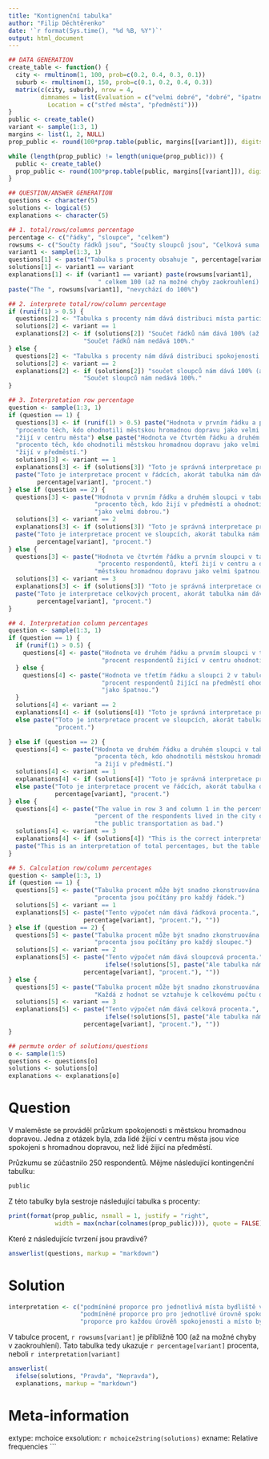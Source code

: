 ```yaml
---
title: "Kontignenční tabulka"
author: "Filip Děchtěrenko"
date: '`r format(Sys.time(), "%d %B, %Y")`'
output: html_document
---
```


```r

## DATA GENERATION
create_table <- function() {
  city <- rmultinom(1, 100, prob=c(0.2, 0.4, 0.3, 0.1))
  suburb <- rmultinom(1, 150, prob=c(0.1, 0.2, 0.4, 0.3))
  matrix(c(city, suburb), nrow = 4,
         dimnames = list(Evaluation = c("velmi dobré", "dobré", "špatné", "velmi špatné"),
           Location = c("střed města", "předměstí")))
}
public <- create_table()
variant <- sample(1:3, 1)
margins <- list(1, 2, NULL)
prop_public <- round(100*prop.table(public, margins[[variant]]), digits = 1) 

while (length(prop_public) != length(unique(prop_public))) {
  public <- create_table()
  prop_public <- round(100*prop.table(public, margins[[variant]]), digits = 1) 
}

## QUESTION/ANSWER GENERATION
questions <- character(5)
solutions <- logical(5)
explanations <- character(5)

## 1. total/rows/columns percentage
percentage <- c("řádky", "sloupce", "celkem")
rowsums <- c("Součty řádků jsou", "Součty sloupců jsou", "Celková suma je")
variant1 <- sample(1:3, 1)
questions[1] <- paste("Tabulka s procenty obsahuje ", percentage[variant1], "procent.")
solutions[1] <- variant1 == variant
explanations[1] <- if (variant1 == variant) paste(rowsums[variant1], 
                         " celkem 100 (až na možné chyby zaokrouhlení).") else 
paste("The ", rowsums[variant1], "nevychází do 100%")

## 2. interprete total/row/column percentage
if (runif(1) > 0.5) {
  questions[2] <- "Tabulka s procenty nám dává distribuci místa participanta pro každou úroveň spokojenosti."
  solutions[2] <- variant == 1
  explanations[2] <- if (solutions[2]) "Součet řádků nám dává 100% (až na možné chyby v zaokrouhlední)." else 
                     "Součet řádků nám nedává 100%."
} else {
  questions[2] <- "Tabulka s procenty nám dává distribuci spokojenosti pro každé místo "
  solutions[2] <- variant == 2
  explanations[2] <- if (solutions[2]) "součet sloupců nám dává 100% (až na možné chyby v zaokrouhlední)." else 
                     "Součet sloupců nám nedává 100%."
}

## 3. Interpretation row percentage
question <- sample(1:3, 1)
if (question == 1) {
  questions[3] <- if (runif(1) > 0.5) paste("Hodnota v prvním řádku a prvním sloupci v tabulce s procenty značí:", prop_public[1,1], 
  "procento těch, kdo ohodnotili městskou hromadnou dopravu jako velmi dobrou,",
  "žijí v centru města") else paste("Hodnota ve čtvrtém řádku a druhém sloupci v tabulce s procenty značí:", prop_public[4,2], 
  "procento těch, kdo ohodnotili městskou hromadnou dopravu jako velmi špatnou,",
  "žijí v předměstí.")
  solutions[3] <- variant == 1
  explanations[3] <- if (solutions[3]) "Toto je správná interpretace procent v řádcích." else 
  paste("Toto je interpretace procent v řádcích, akorát tabulka nám dává ", 
        percentage[variant], "procent.")
} else if (question == 2) {
  questions[3] <- paste("Hodnota v prvním řádku a druhém sloupci v tabulce procent značí:", prop_public[1,2], 
                        "procento těch, kdo žijí v předměstí a ohodnotili městskou dopravu",
                        "jako velmi dobrou.")
  solutions[3] <- variant == 2
  explanations[3] <- if (solutions[3]) "Toto je správná interpretace procent ve sloupcích." else 
  paste("Toto je interpretace procent ve sloupcích, akorát tabulka nám dává ",  
        percentage[variant], "procent.")
} else {
  questions[3] <- paste("Hodnota ve čtvrtém řádku a prvním sloupci v tabulce procent značí:", prop_public[4,1], 
                         "procento respondentů, kteří žijí v centru a ohodnotili ",
                        "městskou hromadnou dopravu jako velmi špatnou.")
  solutions[3] <- variant == 3
  explanations[3] <- if (solutions[3]) "Toto je správná interpretace celkových procent." else 
  paste("Toto je interpretace celkových procent, akorát tabulka nám dává ", 
        percentage[variant], "procent.")
} 

## 4. Interpretation column percentages
question <- sample(1:3, 1)
if (question == 1) {
  if (runif(1) > 0.5) {
    questions[4] <- paste("Hodnota ve druhém řádku a prvním sloupci v tabulce procent značí:", prop_public[2,1], 
                          "procent respondentů žijící v centru ohodnotilo městskou hromadnou dopravu jako dobrou.")
  } else {
    questions[4] <- paste("Hodnota ve třetím řádku a sloupci 2 v tabulce procent značí:", prop_public[3,2], 
                          "procent respondentů žijící na předměstí ohodnotilo městskou hromadnou dopravu jako ",
                          "jako špatnou.")
  } 
  solutions[4] <- variant == 2
  explanations[4] <- if (solutions[4]) "Toto je správná interpretace procent ve sloupcích." 
  else paste("Toto je interpretace procent ve sloupcích, akorát tabulka dává ", percentage[variant], 
             "procent.")

} else if (question == 2) {
  questions[4] <- paste("Hodnota ve druhém řádku a druhém sloupci v tabulce procent značí:", prop_public[2,2], 
                        "procenta těch, kdo ohodnotili městskou hromadnou dopravu jako dobrou ",
                        "a žijí v předměstí.")
  solutions[4] <- variant == 1
  explanations[4] <- if (solutions[4]) "Toto je správná interpretace procent v řádcích."
  else paste("Toto je interpretace procent ve řádcích, akorát tabulka dává ", 
             percentage[variant], "procent.")
} else {
  questions[4] <- paste("The value in row 3 and column 1 in the percentage table indicates:", prop_public[3,1], 
                        "percent of the respondents lived in the city centre and evaluated",
                        "the public transportation as bad.")
  solutions[4] <- variant == 3
  explanations[4] <- if (solutions[4]) "This is the correct interpretation of total percentages." else 
  paste("This is an interpretation of total percentages, but the table gives ", percentage[variant], "percentages.")
} 

## 5. Calculation row/column percentages
question <- sample(1:3, 1)
if (question == 1) {
  questions[5] <- paste("Tabulka procent může být snadno zkonstruována pomocí originální kontingenční tabulky:",
                        "procenta jsou počítány pro každý řádek.")
  solutions[5] <- variant == 1
  explanations[5] <- paste("Tento výpočet nám dává řádková procenta.", ifelse(!solutions[5], paste(" Ale tabulka nám dává ", 
                     percentage[variant], "procent."), ""))
} else if (question == 2) {
  questions[5] <- paste("Tabulka procent může být snadno zkonstruována pomocí originální kontingenční tabulky:",
                        "procenta jsou počítány pro každý sloupec.")
  solutions[5] <- variant == 2
  explanations[5] <- paste("Tento výpočet nám dává sloupcová procenta.", 
                           ifelse(!solutions[5], paste("Ale tabulka nám dává  ", 
                     percentage[variant], "procent."), ""))
} else {
  questions[5] <- paste("Tabulka procent může být snadno zkonstruována pomocí originální kontingenční tabulky:",
                        "Každá z hodnot se vztahuje k celkovému počtu dat.")
  solutions[5] <- variant == 3
  explanations[5] <- paste("Tento výpočet nám dává celková procenta.", 
                           ifelse(!solutions[5], paste("Ale tabulka nám dává ", 
                     percentage[variant], "procent."), ""))
} 

## permute order of solutions/questions
o <- sample(1:5)
questions <- questions[o]
solutions <- solutions[o]
explanations <- explanations[o]
```

Question
========

V maleměste se prováděl průzkum spokojenosti s městskou
hromadnou dopravou. Jedna z otázek byla, zda lidé žijící v centru
města jsou více spokojeni s hromadnou dopravou, než lidé žijící
na předměstí.

Průzkumu se zúčastnilo 250 respondentů. Mějme následující kontingenční tabulku:

```r
public
```

Z této tabulky byla sestroje následující tabulka s procenty:

```r
print(format(prop_public, nsmall = 1, justify = "right", 
             width = max(nchar(colnames(prop_public)))), quote = FALSE)
```

Které z následujícíc tvrzení jsou pravdivé?

```r
answerlist(questions, markup = "markdown")
```


Solution
========

```r
interpretation <- c("podmíněné proporce pro jednotlivá místa bydliště vzhledem k úrovni spokojenosti.",
                    "podmíněné proporce pro pro jednotlivé úrovně spokojenosti vzhledem k místu bydliště.",
                    "proporce pro každou úrověň spokojenosti a místo bydliště.")
```

V tabulce procent,  `r rowsums[variant]` je přibližně 100
(až na možné chyby v zaokrouhlení). Tato tabulka tedy ukazuje 
`r percentage[variant]` procenta, neboli
`r interpretation[variant]`

```r
answerlist(
  ifelse(solutions, "Pravda", "Nepravda"),
  explanations, markup = "markdown")
```

Meta-information
================
extype: mchoice
exsolution: `r mchoice2string(solutions)`
exname: Relative frequencies
```

